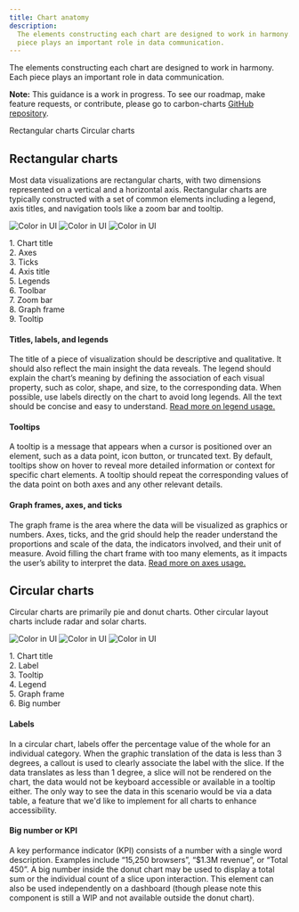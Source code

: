 ```yaml
---
title: Chart anatomy
description:
  The elements constructing each chart are designed to work in harmony. Each
  piece plays an important role in data communication.
---
```


<PageDescription>

The elements constructing each chart are designed to work in harmony. Each piece
plays an important role in data communication.

</PageDescription>

<InlineNotification>

**Note:** This guidance is a work in progress. To see our roadmap, make feature
requests, or contribute, please go to carbon-charts
[GitHub repository](https://github.com/carbon-design-system/carbon-charts).

</InlineNotification>

<AnchorLinks>

<AnchorLink>Rectangular charts</AnchorLink>
<AnchorLink>Circular charts</AnchorLink>

</AnchorLinks>

## Rectangular charts

Most data visualizations are rectangular charts, with two dimensions represented
on a vertical and a horizontal axis. Rectangular charts are typically
constructed with a set of common elements including a legend, axis titles, and
navigation tools like a zoom bar and tooltip.

<Row>
<Column  colLg={8} colMd={8} colSm={4}>
<ArtDirection>

![Color in UI](images/chart-anatomy-1sm.png)
![Color in UI](images/chart-anatomy-1.png)
![Color in UI](images/chart-anatomy-1.png)

</ArtDirection>

<Caption></Caption>
</Column>

<Column colLg={2} colMd={2} colSm={2} offsetLg={1}>
  <Aside>
    1. Chart title<br/>
    2. Axes<br/>
    3. Ticks<br/>
    4. Axis title<br/>
    5. Legends<br/>
    6. Toolbar<br/>
    7. Zoom bar<br/>
    8. Graph frame<br/>
    9. Tooltip<br/>
  </Aside>
</Column>
</Row>

#### Titles, labels, and legends

The title of a piece of visualization should be descriptive and qualitative. It
should also reflect the main insight the data reveals. The legend should explain
the chart’s meaning by defining the association of each visual property, such as
color, shape, and size, to the corresponding data. When possible, use labels
directly on the chart to avoid long legends. All the text should be concise and
easy to understand. [Read more on legend usage.](../data-visualization/legends)

#### Tooltips

A tooltip is a message that appears when a cursor is positioned over an element,
such as a data point, icon button, or truncated text. By default, tooltips show
on hover to reveal more detailed information or context for specific chart
elements. A tooltip should repeat the corresponding values of the data point on
both axes and any other relevant details.

#### Graph frames, axes, and ticks

The graph frame is the area where the data will be visualized as graphics or
numbers. Axes, ticks, and the grid should help the reader understand the
proportions and scale of the data, the indicators involved, and their unit of
measure. Avoid filling the chart frame with too many elements, as it impacts the
user’s ability to interpret the data.
[Read more on axes usage.](../data-visualization/axes-and-labels)

## Circular charts

Circular charts are primarily pie and donut charts. Other circular layout charts
include radar and solar charts.

<Row>
<Column  colLg={8} colMd={8} colSm={4}>
<ArtDirection>

![Color in UI](images/chart-anatomy-2sm.png)
![Color in UI](images/chart-anatomy-2.png)
![Color in UI](images/chart-anatomy-2.png)

</ArtDirection>
<Caption></Caption>
</Column>

<Column colLg={2} colMd={2} colSm={2} offsetLg={1}>
  <Aside>
    1. Chart title<br/>
    2. Label<br/>
    3. Tooltip<br/>
    4. Legend<br/>
    5. Graph frame<br/>
    6. Big number<br/>
  </Aside>
</Column>
</Row>

#### Labels

In a circular chart, labels offer the percentage value of the whole for an
individual category. When the graphic translation of the data is less than 3
degrees, a callout is used to clearly associate the label with the slice. If the
data translates as less than 1 degree, a slice will not be rendered on the
chart, the data would not be keyboard accessible or available in a tooltip
either. The only way to see the data in this scenario would be via a data table,
a feature that we'd like to implement for all charts to enhance accessibility.

#### Big number or KPI

A key performance indicator (KPI) consists of a number with a single word
description. Examples include “15,250 browsers”, “\$1.3M revenue”, or “Total
450”. A big number inside the donut chart may be used to display a total sum or
the individual count of a slice upon interaction. This element can also be used
independently on a dashboard (though please note this component is still a WIP
and not available outside the donut chart).
